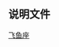 {{Navbox
|title=[[飞鱼座]]恒星
|bodyclass = hlist
|name=飞鱼座恒星
|state = {{{state|<noinclude>uncollapsed</noinclude>}}}
|border={{{border|}}}
|group1=[[拜耳命名法|拜耳命名]]
|list1=
* [[飛魚一|α]]
* [[飛魚三|β]]
* [[飛魚二|γ]]
* [[飛魚五|δ]]
* [[飛魚座ε|ε]]
* [[飛魚六|ζ]]
* [[飛魚座η|η]]
* [[飛魚座θ|θ]]
* [[飛魚座ι|ι]]
* [[飛魚四|κ]]
|group2=[[鄰近恆星列表|近星]]
|list2=
* [[葛利斯293]]
|below=
*[[飞鱼座恒星列表]]
}}<noinclude>
==说明文件==
{{Universe navboxes}}
[[分类:按星座分类的恒星模板|飞鱼座]]
</noinclude>